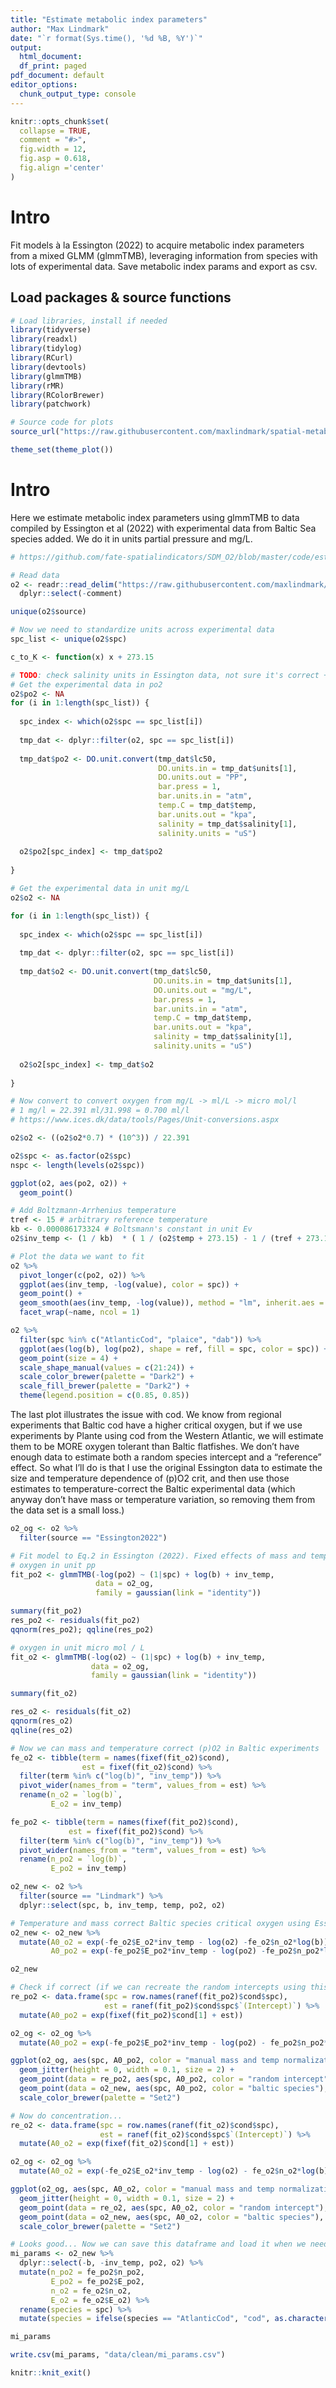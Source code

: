 ```yaml
---
title: "Estimate metabolic index parameters"
author: "Max Lindmark"
date: "`r format(Sys.time(), '%d %B, %Y')`"
output:
  html_document:
  df_print: paged
pdf_document: default
editor_options: 
  chunk_output_type: console
---
```


```r
knitr::opts_chunk$set(
  collapse = TRUE,
  comment = "#>",
  fig.width = 12,
  fig.asp = 0.618,
  fig.align ='center'
)
```

# Intro
Fit models à la Essington (2022) to acquire metabolic index parameters from a mixed GLMM (glmmTMB), leveraging information from species with lots of experimental data. Save metabolic index params and export as csv.

## Load packages & source functions

```r
# Load libraries, install if needed
library(tidyverse)
library(readxl)
library(tidylog)
library(RCurl)
library(devtools)
library(glmmTMB)
library(rMR)
library(RColorBrewer)
library(patchwork)

# Source code for plots
source_url("https://raw.githubusercontent.com/maxlindmark/spatial-metabolic-index/main/R/functions/map-plot.R")

theme_set(theme_plot())
```

# Intro
Here we estimate metabolic index parameters using glmmTMB to data compiled by Essington et al (2022) with experimental data from Baltic Sea species added. We do it in units partial pressure and mg/L.

```r
# https://github.com/fate-spatialindicators/SDM_O2/blob/master/code/estimate_mi_parameters.R

# Read data
o2 <- readr::read_delim("https://raw.githubusercontent.com/maxlindmark/spatial-metabolic-index/main/data/essington_pO2_extended.csv", delim = ";") %>% 
  dplyr::select(-comment)

unique(o2$source)

# Now we need to standardize units across experimental data
spc_list <- unique(o2$spc)

c_to_K <- function(x) x + 273.15

# TODO: check salinity units in Essington data, not sure it's correct + my values are in pp.thou
# Get the experimental data in po2
o2$po2 <- NA
for (i in 1:length(spc_list)) {
  
  spc_index <- which(o2$spc == spc_list[i])
  
  tmp_dat <- dplyr::filter(o2, spc == spc_list[i])
  
  tmp_dat$po2 <- DO.unit.convert(tmp_dat$lc50,
                                 DO.units.in = tmp_dat$units[1],
                                 DO.units.out = "PP", 
                                 bar.press = 1,
                                 bar.units.in = "atm",
                                 temp.C = tmp_dat$temp,
                                 bar.units.out = "kpa",
                                 salinity = tmp_dat$salinity[1],
                                 salinity.units = "uS")
  
  o2$po2[spc_index] <- tmp_dat$po2
  
}

# Get the experimental data in unit mg/L
o2$o2 <- NA

for (i in 1:length(spc_list)) {
  
  spc_index <- which(o2$spc == spc_list[i])
  
  tmp_dat <- dplyr::filter(o2, spc == spc_list[i])
  
  tmp_dat$o2 <- DO.unit.convert(tmp_dat$lc50,
                                DO.units.in = tmp_dat$units[1],
                                DO.units.out = "mg/L", 
                                bar.press = 1,
                                bar.units.in = "atm",
                                temp.C = tmp_dat$temp,
                                bar.units.out = "kpa",
                                salinity = tmp_dat$salinity[1],
                                salinity.units = "uS")
  
  o2$o2[spc_index] <- tmp_dat$o2
  
}

# Now convert to convert oxygen from mg/L -> ml/L -> micro mol/l
# 1 mg/l = 22.391 ml/31.998 = 0.700 ml/l 
# https://www.ices.dk/data/tools/Pages/Unit-conversions.aspx

o2$o2 <- ((o2$o2*0.7) * (10^3)) / 22.391

o2$spc <- as.factor(o2$spc)
nspc <- length(levels(o2$spc))

ggplot(o2, aes(po2, o2)) + 
  geom_point()

# Add Boltzmann-Arrhenius temperature
tref <- 15 # arbitrary reference temperature
kb <- 0.000086173324 # Boltsmann's constant in unit Ev
o2$inv_temp <- (1 / kb)  * ( 1 / (o2$temp + 273.15) - 1 / (tref + 273.15))

# Plot the data we want to fit
o2 %>% 
  pivot_longer(c(po2, o2)) %>% 
  ggplot(aes(inv_temp, -log(value), color = spc)) + 
  geom_point() + 
  geom_smooth(aes(inv_temp, -log(value)), method = "lm", inherit.aes = FALSE) +
  facet_wrap(~name, ncol = 1)

o2 %>% 
  filter(spc %in% c("AtlanticCod", "plaice", "dab")) %>% 
  ggplot(aes(log(b), log(po2), shape = ref, fill = spc, color = spc)) + 
  geom_point(size = 4) + 
  scale_shape_manual(values = c(21:24)) +
  scale_color_brewer(palette = "Dark2") + 
  scale_fill_brewer(palette = "Dark2") +
  theme(legend.position = c(0.85, 0.85))
```

The last plot illustrates the issue with cod. We know from regional experiments that Baltic cod have a higher critical oxygen, but if we use experiments by Plante using cod from the Western Atlantic, we will estimate them to be MORE oxygen tolerant than Baltic flatfishes. We don't have enough data to estimate both a random species intercept and a "reference" effect. So what I'll do is that I use the original Essington data to estimate the size and temperature dependence of (p)O2 crit, and then use those estimates to temperature-correct the Baltic experimental data (which anyway don't have mass or temperature variation, so removing them from the data set is a small loss.)

```r
o2_og <- o2 %>%
  filter(source == "Essington2022")

# Fit model to Eq.2 in Essington (2022). Fixed effects of mass and temperature
# oxygen in unit pp
fit_po2 <- glmmTMB(-log(po2) ~ (1|spc) + log(b) + inv_temp,
                   data = o2_og,
                   family = gaussian(link = "identity"))

summary(fit_po2)
res_po2 <- residuals(fit_po2)
qqnorm(res_po2); qqline(res_po2)

# oxygen in unit micro mol / L
fit_o2 <- glmmTMB(-log(o2) ~ (1|spc) + log(b) + inv_temp,
                  data = o2_og,
                  family = gaussian(link = "identity"))

summary(fit_o2)

res_o2 <- residuals(fit_o2)
qqnorm(res_o2)
qqline(res_o2)

# Now we can mass and temperature correct (p)O2 in Baltic experiments
fe_o2 <- tibble(term = names(fixef(fit_o2)$cond),
                est = fixef(fit_o2)$cond) %>% 
  filter(term %in% c("log(b)", "inv_temp")) %>% 
  pivot_wider(names_from = "term", values_from = est) %>% 
  rename(n_o2 = `log(b)`,
         E_o2 = inv_temp)

fe_po2 <- tibble(term = names(fixef(fit_po2)$cond),
             est = fixef(fit_po2)$cond) %>% 
  filter(term %in% c("log(b)", "inv_temp")) %>% 
  pivot_wider(names_from = "term", values_from = est) %>% 
  rename(n_po2 = `log(b)`,
         E_po2 = inv_temp)

o2_new <- o2 %>%
  filter(source == "Lindmark") %>% 
  dplyr::select(spc, b, inv_temp, temp, po2, o2)

# Temperature and mass correct Baltic species critical oxygen using Essington Eq. 2 and the estimated parameters
o2_new <- o2_new %>% 
  mutate(A0_o2 = exp(-fe_o2$E_o2*inv_temp - log(o2) -fe_o2$n_o2*log(b)),
         A0_po2 = exp(-fe_po2$E_po2*inv_temp - log(po2) -fe_po2$n_po2*log(b)))

o2_new

# Check if correct (if we can recreate the random intercepts using this manual correction)
re_po2 <- data.frame(spc = row.names(ranef(fit_po2)$cond$spc), 
                     est = ranef(fit_po2)$cond$spc$`(Intercept)`) %>% 
  mutate(A0_po2 = exp(fixef(fit_po2)$cond[1] + est))

o2_og <- o2_og %>% 
  mutate(A0_po2 = exp(-fe_po2$E_po2*inv_temp - log(po2) - fe_po2$n_po2*log(b)))

ggplot(o2_og, aes(spc, A0_po2, color = "manual mass and temp normalization")) + 
  geom_jitter(height = 0, width = 0.1, size = 2) +
  geom_point(data = re_po2, aes(spc, A0_po2, color = "random intercept"), size = 2) + 
  geom_point(data = o2_new, aes(spc, A0_po2, color = "baltic species"), size = 2) + 
  scale_color_brewer(palette = "Set2")

# Now do concentration...
re_o2 <- data.frame(spc = row.names(ranef(fit_o2)$cond$spc), 
                    est = ranef(fit_o2)$cond$spc$`(Intercept)`) %>% 
  mutate(A0_o2 = exp(fixef(fit_o2)$cond[1] + est))

o2_og <- o2_og %>% 
  mutate(A0_o2 = exp(-fe_o2$E_o2*inv_temp - log(o2) - fe_o2$n_o2*log(b)))

ggplot(o2_og, aes(spc, A0_o2, color = "manual mass and temp normalization")) + 
  geom_jitter(height = 0, width = 0.1, size = 2) +
  geom_point(data = re_o2, aes(spc, A0_o2, color = "random intercept"), size = 2) + 
  geom_point(data = o2_new, aes(spc, A0_o2, color = "baltic species"), size = 2) + 
  scale_color_brewer(palette = "Set2")

# Looks good... Now we can save this dataframe and load it when we need to calculate mi in the data.
mi_params <- o2_new %>%
  dplyr::select(-b, -inv_temp, po2, o2) %>% 
  mutate(n_po2 = fe_po2$n_po2,
         E_po2 = fe_po2$E_po2,
         n_o2 = fe_o2$n_o2,
         E_o2 = fe_o2$E_o2) %>% 
  rename(species = spc) %>% 
  mutate(species = ifelse(species == "AtlanticCod", "cod", as.character(species)))

mi_params

write.csv(mi_params, "data/clean/mi_params.csv")
```

```r
knitr::knit_exit()
```
